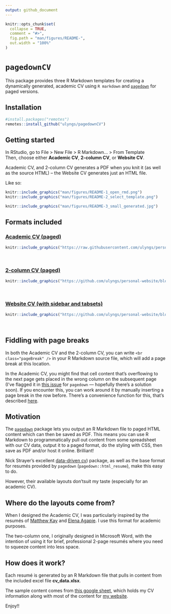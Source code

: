```yaml
---
output: github_document
---
```


<!-- README.md is generated from README.Rmd. Please edit that file -->

```r
knitr::opts_chunk$set(
  collapse = TRUE,
  comment = "#>",
  fig.path = "man/figures/README-",
  out.width = "100%"
)
```

# `pagedownCV`

<!-- badges: start -->
<!-- badges: end -->

This package provides three R Markdown templates for creating a dynamically generated, academic CV using `R markdown` and [`pagedown`](https://github.com/rstudio/pagedown) for paged versions.

## Installation

```r
#install.packages("remotes")
remotes::install_github("ulyngs/pagedownCV")
```

## Getting started

In RStudio, go to File > New File > R Markdown... > From Template \
Then, choose either **Academic CV**, **2-column CV**, or **Website CV**.

Academic CV, and 2-column CV generates a PDF when you knit it (as well as the source HTML) -- the Website CV generates just an HTML file.

Like so:

```r
knitr::include_graphics("man/figures/README-1_open_rmd.png")
knitr::include_graphics("man/figures/README-2_select_template.png")
```

```r
knitr::include_graphics("man/figures/README-3_small_generated.jpg")
```


## Formats included
### [Academic CV (paged)](https://github.com/ulyngs/personal-website/raw/master/static/images/for-r-packages/pagedownCV/README-one-column-academic.pdf)
```r
knitr::include_graphics("https://raw.githubusercontent.com/ulyngs/personal-website/master/static/images/for-r-packages/pagedownCV/README-academic-cv.png")
```

<br>

### [2-column CV (paged)](man/figures/README-two-column.pdf)
```r
knitr::include_graphics("https://github.com/ulyngs/personal-website/blob/master/static/images/for-r-packages/pagedownCV/README-2-col-cv.png?raw=true")
```

<br>

### [Website CV (with sidebar and tabsets)](reference/figures/README-website-cv.html)
```r
knitr::include_graphics("https://github.com/ulyngs/personal-website/blob/master/static/images/for-r-packages/pagedownCV/README-website-cv.png?raw=true")
```


<br>



## Fiddling with page breaks
In both the Academic CV and the 2-column CV, you can write `<br class="pageBreak" />` in your R Markdown source file, which will add a page break at this location.

In the Academic CV, you might find that cell content that's overflowing to the next page gets placed in the wrong column on the subsequent page (I've flagged it in [this issue](https://github.com/rstudio/pagedown/issues/299) for `pagedown` --- hopefully there's a solution soon).
If you encounter this, you can work around it by manually inserting a page break in the row before.
There's a convenience function for this, that's described [here](reference/manual_page_break_after_row.html).



## Motivation
The [`pagedown`](https://github.com/rstudio/pagedown) package lets you output an R Markdown file to paged HTML content which can then be saved as PDF.
This means you can use R Markdown to programmatically pull out content from some spreadsheet with our CV data, output it to a paged format, do the styling with CSS, then save as PDF and/or host it online. Brilliant!

Nick Strayer's excellent [data-driven cv](http://nickstrayer.me/datadrivencv/)) package, as well as the base format for resumés provided by `pagedown` (`pagedown::html_resume`), make this easy to do.

However, their available layouts don'tsuit my taste (especially for an academic CV).

## Where do the layouts come from?
When I designed the Academic CV, I was particularly inspired by the resumés of [Matthew Kay](http://www.mjskay.com/) and [Elena Agapie](https://eagapie.com/pubs/cv.pdf). I use this format for academic purposes.

The two-column one, I originally designed in Microsoft Word, with the intention of using it for brief, professional 2-page resumés where you need to squeeze content into less space. 


## How does it work?
Each resumé is generated by an R Markdown file that pulls in content from the included excel file **cv_data.xlsx**.

The sample content comes from [this google sheet](https://docs.google.com/spreadsheets/d/1ta71CAGkcLqm-W1UdVRA_JJSddWV2TsrRZsCnQlmOis/edit?usp=sharing), which holds my CV information along with most of the content for [my website](https://ulriklyngs.com/).


Enjoy!!
